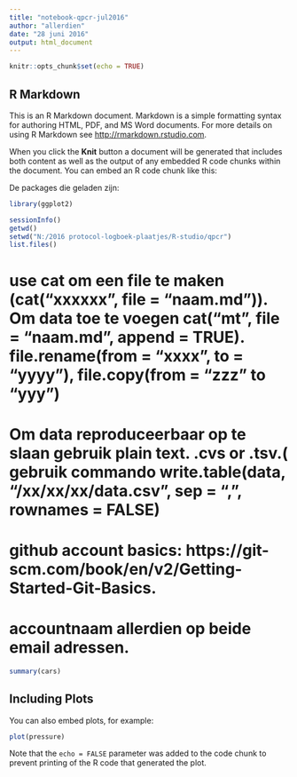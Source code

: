 ```yaml
---
title: "notebook-qpcr-jul2016"
author: "allerdien"
date: "28 juni 2016"
output: html_document
---
```


```r
knitr::opts_chunk$set(echo = TRUE)
```

## R Markdown

This is an R Markdown document. Markdown is a simple formatting syntax for authoring HTML, PDF, and MS Word documents. For more details on using R Markdown see <http://rmarkdown.rstudio.com>.

When you click the **Knit** button a document will be generated that includes both content as well as the output of any embedded R code chunks within the document. You can embed an R code chunk like this:

De packages die geladen zijn:
```r
library(ggplot2)
```

```r
sessionInfo()
getwd()
setwd("N:/2016 protocol-logboek-plaatjes/R-studio/qpcr")
list.files()

```
# use cat om een file te maken (cat("xxxxxx", file = "naam.md")). Om data toe te voegen cat("mt", file = "naam.md", append = TRUE). file.rename(from = "xxxx", to = "yyyy"), file.copy(from = "zzz" to "yyy")

# Om data reproduceerbaar op te slaan gebruik plain text. .cvs or .tsv.(\t) gebruik commando write.table(data, "/xx/xx/xx/data.csv", sep = ",", rownames = FALSE)

# github account basics: https://git-scm.com/book/en/v2/Getting-Started-Git-Basics.
# accountnaam allerdien op beide email adressen. 


```r
summary(cars)
```

## Including Plots

You can also embed plots, for example:

```r
plot(pressure)
```

Note that the `echo = FALSE` parameter was added to the code chunk to prevent printing of the R code that generated the plot.
